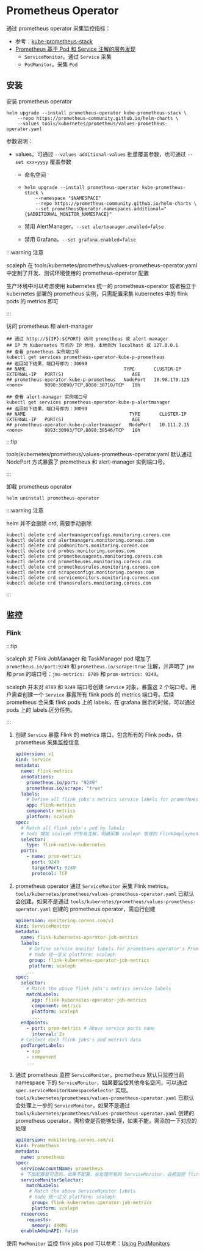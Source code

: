 # Prometheus Operator

通过 prometheus operator 采集监控指标：

* 参考：[kube-prometheus-stack](https://github.com/prometheus-community/helm-charts/tree/main/charts/kube-prometheus-stack)
* [Prometheus 基于 Pod 和 Service 注解的服务发现](https://mp.weixin.qq.com/s/6uxkCJ6Mb3U8j5h9XceZUQ)
  * `ServiceMonitor`。通过 `Service` 采集
  * `PodMonitor`。采集 `Pod`

## 安装

安装 prometheus operator

```shell
helm upgrade --install prometheus-operator kube-prometheus-stack \
    --repo https://prometheus-community.github.io/helm-charts \
    --values tools/kubernetes/prometheus/values-prometheus-operator.yaml
```

参数说明：

* values。可通过 `--values additional-values` 批量覆盖参数，也可通过 `--set xxx=yyyy` 覆盖参数

  * 命名空间

  * ```shell
    helm upgrade --install prometheus-operator kube-prometheus-stack \
        --namespace "$NAMESPACE"
        --repo https://prometheus-community.github.io/helm-charts \
        --set prometheusOperator.namespaces.additional="{$ADDITIONAL_MONITOR_NAMESPACE}"
    ```

  * 禁用 AlertManager。`--set alertmanager.enabled=false`

  * 禁用 Grafana。`--set grafana.enabled=false`

:::warning 注意

scaleph 在 tools/kubernetes/prometheus/values-prometheus-operator.yaml 中定制了开发、测试环境使用的 prometheus-operator 配置

生产环境中可以考虑使用 kubernetes 统一的 prometheus-operator 或者独立于 kubernetes 部署的 prometheus 实例，只需配置采集 kubernetes 中的 flink pods 的 metrics 即可

:::

访问 prometheus 和 alert-manager

```shell
## 通过 http://${IP}:${PORT} 访问 prometheus 或 alert-manager
## IP 为 Kubernetes 节点的 IP 地址，本地则为 localhost 或 127.0.0.1
## 查看 prometheus 实例端口号
kubectl get services prometheus-operator-kube-p-prometheus
## 返回如下结果，端口号即为：30090
## NAME                                    TYPE       CLUSTER-IP      EXTERNAL-IP   PORT(S)                         AGE
## prometheus-operator-kube-p-prometheus   NodePort   10.98.170.125   <none>        9090:30090/TCP,8080:30710/TCP   18h

## 查看 alert-manager 实例端口号
kubectl get services prometheus-operator-kube-p-alertmanager
## 返回如下结果，端口号即为：30090
## NAME                                      TYPE       CLUSTER-IP    EXTERNAL-IP   PORT(S)                         AGE
## prometheus-operator-kube-p-alertmanager   NodePort   10.111.2.15   <none>        9093:30903/TCP,8080:30546/TCP   18h
```

:::tip

tools/kubernetes/prometheus/values-prometheus-operator.yaml 默认通过 NodePort 方式暴露了 prometheus 和 alert-manager 实例端口号。

:::

卸载 prometheus operator

```shell
helm uninstall prometheus-operator
```

:::warning 注意

helm 并不会删除 crd, 需要手动删除

```
kubectl delete crd alertmanagerconfigs.monitoring.coreos.com
kubectl delete crd alertmanagers.monitoring.coreos.com
kubectl delete crd podmonitors.monitoring.coreos.com
kubectl delete crd probes.monitoring.coreos.com
kubectl delete crd prometheusagents.monitoring.coreos.com
kubectl delete crd prometheuses.monitoring.coreos.com
kubectl delete crd prometheusrules.monitoring.coreos.com
kubectl delete crd scrapeconfigs.monitoring.coreos.com
kubectl delete crd servicemonitors.monitoring.coreos.com
kubectl delete crd thanosrulers.monitoring.coreos.com
```

:::

## 监控

### Flink

:::tip

scaleph 对 Flink JobManager 和 TaskManager pod 增加了 `prometheus.io/port:9249` 和 `prometheus.io/scrape:true` 注解，并声明了 `jmx` 和 `prom` 的端口号：`jmx-metrics: 8789` 和 `prom-metrics: 9249`。

scaleph 并未对 `8789` 和 `9249` 端口号创建 `Service` 对象，暴露这 2 个端口号。用户需查创建一个 `Service` 暴露所有 flink pods 的 metrics 端口号。后续 prometheus 会采集 flink pods 上的 labels，在 grafana 展示的时候，可以通过 pods 上的 labels 区分任务。

:::

1. 创建 `Service` 暴露 Flink 的 metrics 端口，包含所有的 Flink pods，供 prometheus 采集监控信息

   ```yaml
   apiVersion: v1
   kind: Service
   metadata:
     name: flink-metrics
     annotations:
       prometheus.io/port: "9249"
       prometheus.io/scrape: "true"
     labels:
       # Define all flink jobs's metrics service labels for promethues operator's ServiceMonitor
       app: flink-metrics
       component: metrics
       platform: scaleph
   spec:
     # Match all flink jobs's pod by labels
     # todo 增加 scaleph 的专有注解，明确采集 scaleph 管理的 FlinkDeployment
     selector:
       type: flink-native-kubernetes
     ports:
       - name: prom-metrics
         port: 9249
         targetPort: 9249
         protocol: TCP
   ```

2. prometheus operator 通过 `ServiceMonitor` 采集 Flink metrics。`tools/kubernetes/prometheus/values-prometheus-operator.yaml` 已默认会创建，如果不是通过 `tools/kubernetes/prometheus/values-prometheus-operator.yaml` 创建的 prometheus operator，需自行创建

   ```yaml
   apiVersion: monitoring.coreos.com/v1
   kind: ServiceMonitor
   metadata:
     name: flink-kubernetes-operator-job-metrics
     labels:
     	# Define service monitor labels for promethues operator's Promethues
     	# todo 统一定义 platform: scaleph
     	group: flink-kubernetes-operator-job-metrics
     	platform: scaleph
       ...
   spec:
     selector:
       # Match the above flink jobs's metrics service labels
       matchLabels:
         app: flink-kubernetes-operator-job-metrics
         component: metrics
         platform: scaleph
         ...
     endpoints:
       - port: prom-metrics # Above service ports name
         interval: 2s
     # Collect each flink jobs's pod metrics data
     podTargetLabels:
       - app
       - component
       ...
   ```

3. 通过 prometheus 监控 `ServiceMonitor`。prometheus 默认只监控当前 namespace 下的 `ServiceMonitor`，如果要监控其他命名空间，可以通过 `spec.serviceMonitorNamespaceSelector` 实现。`tools/kubernetes/prometheus/values-prometheus-operator.yaml` 已默认会处理上一步的 `ServiceMonitor`，如果不是通过 `tools/kubernetes/prometheus/values-prometheus-operator.yaml` 创建的 prometheus operator，需检查是否能够处理，如果不能，需添加一下对应的处理

   ```yaml
   apiVersion: monitoring.coreos.com/v1
   kind: Prometheus
   metadata:
     name: prometheus
   spec:
     serviceAccountName: prometheus
     # 下面配置是可选的。如果不配置，会处理所有的 ServiceMonitor，会把监控 flink metrics 的 flink-kubernetes-operator-job-metrics ServiceMonitor 包括在内
     serviceMonitorSelector:
       matchLabels:
       	# Match the above ServiceMonitor labels
       	# todo 统一定义 platform: scaleph
         group: flink-kubernetes-operator-job-metrics
         platform: scaleph
     resources:
       requests:
         memory: 400Mi
     enableAdminAPI: false
   ```

使用 `PodMonitor` 监控 flink jobs pod 可以参考：[Using PodMonitors](https://github.com/prometheus-operator/prometheus-operator/blob/main/Documentation/user-guides/getting-started.md#using-podmonitors)
